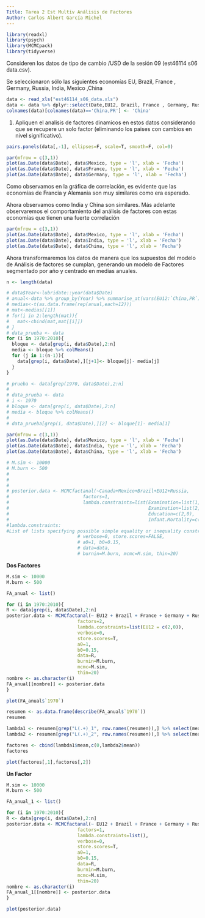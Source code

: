 ```yaml
---
Title: Tarea 2 Est Multiv Análisis de Factores
Author: Carlos Albert García Michel
---
```



```r
library(readxl)
library(psych)
library(MCMCpack)
library(tidyverse)
```

Consideren los datos de tipo de cambio /USD de la sesión 09 (est46114 s06 data.csv).

Se seleccionaron sólo las siguientes economías EU, Brazil, France , Germany, Russia, India, Mexico ,China
```r
data <- read_xls("est46114_s06_data.xls")
data <- data %>% dplyr::select(Date,EU12, Brazil, France , Germany, Russia, India, Mexico ,'China,PR')
colnames(data)[colnames(data)=='China,PR'] <- 'China'
```



1. Apliquen el analisis de factores dinamicos en estos datos considerando que se recupere
un solo factor (eliminando los paises con cambios en nivel significativo).

```r
pairs.panels(data[,-1], ellipses=F, scale=T, smooth=F, col=0)
```


```r
par(mfrow = c(3,1))
plot(as.Date(data$Date), data$Mexico, type = 'l', xlab = 'Fecha')
plot(as.Date(data$Date), data$France, type = 'l', xlab = 'Fecha')
plot(as.Date(data$Date), data$Germany, type = 'l', xlab = 'Fecha')
```
Como observamos en la gráfica de correlación, es evidente que las economías de Francia y Alemania son muy similares como era esperado.


Ahora observamos como India y China son similares. Más adelante observaremos el comportamiento del análisis de factores con estas economías que tienen una fuerte correlación
```r
par(mfrow = c(3,1))
plot(as.Date(data$Date), data$Mexico, type = 'l', xlab = 'Fecha')
plot(as.Date(data$Date), data$India, type = 'l', xlab = 'Fecha')
plot(as.Date(data$Date), data$China, type = 'l', xlab = 'Fecha')
```


Ahora transformaremos los datos de manera que los supuestos del modelo de Análisis de factores se cumplan, generando un modelo de Factores segmentado por año y centrado en medias anuales.

```r
n <- length(data)

# data$Year<-lubridate::year(data$Date)
# anual<-data %>% group_by(Year) %>% summarise_at(vars(EU12:`China,PR`),funs(mean(.)))
# medias<-t(as.data.frame(rep(anual,each=12)))
# mat<-medias[[1]]
# for(i in 2:length(mat)){
#   mat<-cbind(mat,mat[[i]])
# }
# data_prueba <- data
for (i in 1970:2010){
  bloque <- data[grep(i, data$Date),2:n]
  media <- bloque %>% colMeans()
  for (j in 1:(n-1)){
    data[grep(i, data$Date),][j+1]<- bloque[j]- media[j]
  }
}

# prueba <- data[grep(1970, data$Date),2:n]
# 
# data_prueba <- data
# i <- 1970
# bloque <- data[grep(i, data$Date),2:n]
# media <- bloque %>% colMeans()
# 
# data_prueba[grep(i, data$Date),][2] <- bloque[1]- media[1] 

```



```r
par(mfrow = c(3,1))
plot(as.Date(data$Date), data$Mexico, type = 'l', xlab = 'Fecha')
plot(as.Date(data$Date), data$India, type = 'l', xlab = 'Fecha')
plot(as.Date(data$Date), data$China, type = 'l', xlab = 'Fecha')
```


```r
# M.sim <- 10000
# M.burn <- 500
# 
# 
#   
# posterior.data <- MCMCfactanal(~Canada+Mexico+Brazil+EU12+Russia, 
#                           factors=1,
#                           lambda.constraints=list(Examination=list(1,"+"),
#                                                   Examination=list(2,"-"), 
#                                                   Education=c(2,0),
#                                                   Infant.Mortality=c(1,0)),
#lambda.constraints:
#List of lists specifying possible simple equality or inequality constraints on the factor loadings. A typical entry in the list has one of three forms: varname=list(d,c) which will constrain the dth loading for the variable named varname to be equal to c, varname=list(d,"+") which will constrain the dth loading for the variable named varname to be positive, and varname=list(d, "-") which will constrain the dth loading for the variable named varname to be negative. If x is a matrix without column names defaults names of “V1",“V2", ... , etc will be used.
                          # verbose=0, store.scores=FALSE, 
                          # a0=1, b0=0.15,
                          # data=data, 
                          # burnin=M.burn, mcmc=M.sim, thin=20)


```

**Dos Factores**
```r
M.sim <- 10000
M.burn <- 500

FA_anual <- list()

for (i in 1970:2010){
R <- data[grep(i, data$Date),2:n]
posterior.data <- MCMCfactanal(~ EU12 + Brazil + France + Germany + Russia + India + Mexico + China, 
                          factors=2,
                          lambda.constraints=list(EU12 = c(2,0)),
                          verbose=0, 
                          store.scores=T, 
                          a0=1, 
                          b0=0.15,
                          data=R, 
                          burnin=M.burn, 
                          mcmc=M.sim, 
                          thin=20)
nombre <- as.character(i)
FA_anual[[nombre]] <- posterior.data
}
```

```r
plot(FA_anual$`1970`)
```


```r
resumen <- as.data.frame(describe(FA_anual$`1970`))
resumen

lambda1 <- resumen[grep("L(.+)_1", row.names(resumen)),] %>% select(mean)
lambda2 <- resumen[grep("L(.+)_2", row.names(resumen)),] %>% select(mean)

factores <- cbind(lambda1$mean,c(0,lambda2$mean))
factores
```

```r
plot(factores[,1],factores[,2])
```




**Un Factor**
```r
M.sim <- 10000
M.burn <- 500

FA_anual_1 <- list()

for (i in 1970:2010){
R <- data[grep(i, data$Date),2:n]
posterior.data <- MCMCfactanal(~ EU12 + Brazil + France + Germany + Russia + India + Mexico + China, 
                          factors=1,
                          lambda.constraints=list(),
                          verbose=0, 
                          store.scores=T, 
                          a0=1, 
                          b0=0.15,
                          data=R, 
                          burnin=M.burn, 
                          mcmc=M.sim, 
                          thin=20)
nombre <- as.character(i)
FA_anual_1[[nombre]] <- posterior.data
}
```

```r
plot(posterior.data)
```




